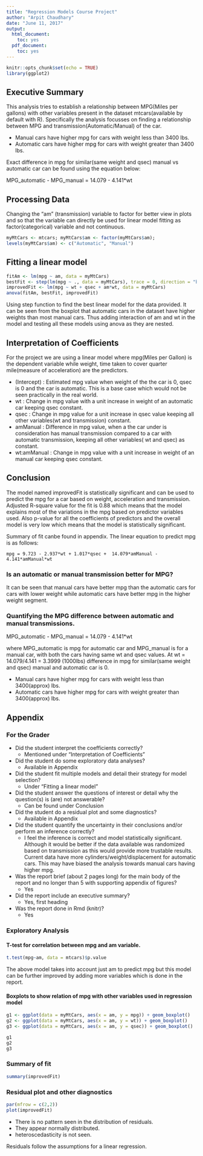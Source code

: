 ```yaml
---
title: "Regression Models Course Project"
author: "Arpit Chaudhary"
date: "June 11, 2017"
output:
  html_document:
    toc: yes
  pdf_document:
    toc: yes
---
```


```r
knitr::opts_chunk$set(echo = TRUE)
library(ggplot2)
```

## Executive Summary

This analysis tries to establish a relationship between MPG(Miles per gallons) with other variables present in the dataset mtcars(available by default with R). Specifically the analysis focusses on finding a relationship between MPG and transmission(Automatic/Manual) of the car.

* Manual cars have higher mpg for cars with weight less than 3400 lbs.
* Automatic cars have higher mpg for cars with weight greater than 3400 lbs.

Exact difference in mpg for similar(same weight and qsec) manual vs automatic car can be found using the equation below:

MPG_automatic - MPG_manual = 14.079 - 4.141*wt

## Processing Data

Changing the "am" (transmission) variable to factor for better view in plots and so that the variable can directly be used for linear model fitting as factor(categorical) variable and not continuous.

```r
myMtCars <- mtcars; myMtCars$am <- factor(myMtCars$am);
levels(myMtCars$am) <- c("Automatic", "Manual")
```

## Fitting a linear model

```r
fitAm <- lm(mpg ~ am, data = myMtCars)
bestFit <- step(lm(mpg ~ ., data = myMtCars), trace = 0, direction = "both")
improvedFit <- lm(mpg ~ wt + qsec + am*wt, data = myMtCars)
anova(fitAm, bestFit, improvedFit)
```

Using step function to find the best linear model for the data provided. It can be seen from the boxplot that automatic cars in the dataset have higher weights than most manual cars. Thus adding interaction of am and wt in the model and testing all these models using anova as they are nested.

## Interpretation of Coefficients

For the project we are using a linear model where mpg(Miles per Gallon) is the dependent variable while weight, time taken to cover quarter mile(measure of acceleration) are the predictors.

* (Intercept) : Estimated mpg value when weight of the the car is 0, qsec is 0 and the car is automatic. This is a base case which would not be seen practically in the real world.
* wt : Change in mpg value with a unit increase in weight of an automatic car keeping qsec constant.
* qsec : Change in mpg value for a unit increase in qsec value keeping all other variables(wt and transmission) constant.
* amManual : Difference in mpg value, when a the car under is consideration has manual transmission compared to a car with automatic transmission, keeping all other variables( wt and qsec) as constant.
* wt:amManual : Change in mpg value with a unit increase in weight of an manual car keeping qsec constant.

## Conclusion

The model named improvedFit is statistically significant and can be used to predict the mpg for a car based on weight, acceleration and transmission. Adjusted R-square value for the fit is 0.88 which means that the model explains most of the variations in the mpg based on predictor variables used. Also p-value for all the coefficients of predictors and the overall model is very low which means that the model is statistically significant.

Summary of fit canbe found in appendix. The linear equation to predict mpg is as follows:
```text
mpg = 9.723 - 2.937*wt + 1.017*qsec +  14.079*amManual - 4.141*amManual*wt
```

### Is an automatic or manual transmission better for MPG?

It can be seen that manual cars have better mpg than the automatic cars for cars with lower weight while automatic cars have better mpg in the higher weight segment.

### Quantifying the MPG difference between automatic and manual transmissions.

MPG_automatic - MPG_manual = 14.079 - 4.141*wt

where MPG_automatic is mpg for automatic car and MPG_manual is for a manual car, with both the cars having same wt and qsec values. At wt = 14.079/4.141 = 3.3999 (1000lbs) difference in mpg for similar(same weight and qsec) manual and automatic car is 0.

* Manual cars have higher mpg for cars with weight less than 3400(approx) lbs.
* Automatic cars have higher mpg for cars with weight greater than 3400(approx) lbs.

## Appendix

### For the Grader

* Did the student interpret the coefficients correctly?
    * Mentioned under "Interpretation of Coefficients"
* Did the student do some exploratory data analyses?
    * Available in Appendix
* Did the student fit multiple models and detail their strategy for model selection?
    * Under "Fitting a linear model"
* Did the student answer the questions of interest or detail why the question(s) is (are) not answerable?
    * Can be found under Conclusion
* Did the student do a residual plot and some diagnostics?
    * Available in Appendix
* Did the student quantify the uncertainty in their conclusions and/or perform an inference correctly?
    * I feel the inference is correct and model statistically significant. Although it would be better if the data available was randomized based on transmission as this would provide more trustable results. Current data have more cylinders/weight/displacement for automatic cars. This may have biased the analysis towards manual cars having higher mpg.
* Was the report brief (about 2 pages long) for the main body of the report and no longer than 5 with supporting appendix of figures?
    * Yes
* Did the report include an executive summary?
    * Yes, first heading
* Was the report done in Rmd (knitr)?
    * Yes


### Exploratory Analysis

#### T-test for correlation between mpg and am variable.

```r
t.test(mpg~am, data = mtcars)$p.value
```

The above model takes into account just am to predict mpg but this model can be further improved by adding more variables which is done in the report.

\newpage

#### Boxplots to show relation of mpg with other variables used in regression model

```r
g1 <- ggplot(data = myMtCars, aes(x = am, y = mpg)) + geom_boxplot()
g2 <- ggplot(data = myMtCars, aes(x = am, y = wt)) + geom_boxplot()
g3 <- ggplot(data = myMtCars, aes(x = am, y = qsec)) + geom_boxplot()

g1
g2
g3
```

### Summary of fit

```r
summary(improvedFit)
```

### Residual plot and other diagnostics

```r
par(mfrow = c(2,2))
plot(improvedFit)
```

* There is no pattern seen in the distribution of residuals.
* They appear normally distributed.
* heteroscedasticity is not seen.

Residuals follow the assumptions for a linear regression.